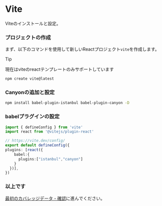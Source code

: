 # Vite


Viteのインストールと設定。

<Steps>

  ### プロジェクトの作成
  まず、以下のコマンドを使用して新しいReactプロジェクト`vite`を作成します。

  > [!TIP]
  >
  > 現在はviteのreactテンプレートのみサポートしています

  ```sh npm2yarn copy
  npm create vite@latest
  ```

  ### Canyonの追加と設定

  ```sh npm2yarn copy
  npm install babel-plugin-istanbul babel-plugin-canyon -D
  ```

  ### babelプラグインの設定

  ``` ts filename="vite.config.ts" copy {7,8,9}
  import { defineConfig } from 'vite'
  import react from '@vitejs/plugin-react'

  // https://vite.dev/config/
  export default defineConfig({
  plugins: [react({
      babel:{
        plugins:["istanbul","canyon"]
      }
    })],
  })

  ```

  ### 以上です
  [最初のカバレッジデータ - 確認](/documentation/getting-started/first-coverage#%E6%A3%80%E6%9F%A5)に進んでください。
</Steps>



